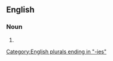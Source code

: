 ==English==

===Noun===
{{head|en|noun plural form}}

# {{plural of|reversionary|lang=en}}

[[Category:English plurals ending in "-ies"]]
